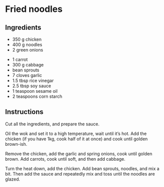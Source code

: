 # **Fried noodles**

## Ingredients

- 350 g chicken
- 400 g noodles
- 2 green onions

* 1 carrot
* 300 g cabbage
* bean sprouts
* 7 cloves garlic
* 1.5 tbsp rice vinegar
* 2.5 tbsp soy sauce
* 1 teaspoon sesame oil
* 2 teaspoons corn starch

## Instructions

Cut all the ingredients, and prepare the sauce.

Oil the wok and set it to a high temperature, wait until it’s hot. Add the chicken (if you have 1kg, cook half of it at once) and cook until golden brown-ish.

Remove the chicken, add the garlic and spring onions, cook until golden brown. Add carrots, cook until soft, and then add cabbage.

Turn the heat down, add the chicken. Add bean sprouts, noodles, and mix a bit. Then add the sauce and repeatedly mix and toss until the noodles are glazed.
